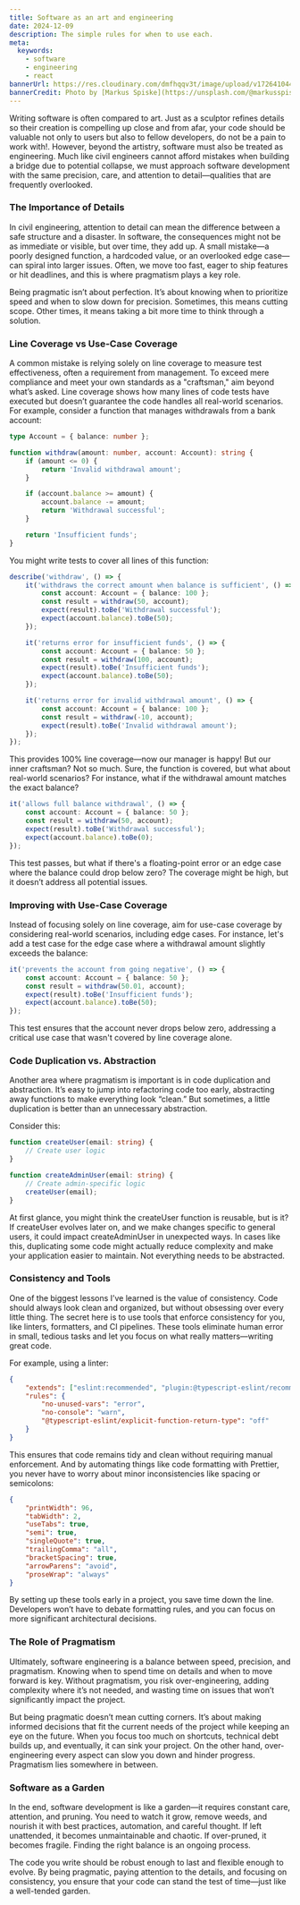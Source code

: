 ```yaml
---
title: Software as an art and engineering
date: 2024-12-09
description: The simple rules for when to use each.
meta:
  keywords:
    - software
    - engineering
    - react
bannerUrl: https://res.cloudinary.com/dmfhqqv3t/image/upload/v1726410443/markus-spiske-bk11wZwb9F4-unsplash_2_cq42fa.jpg
bannerCredit: Photo by [Markus Spiske](https://unsplash.com/@markusspiske)
---
```


Writing software is often compared to art. Just as a sculptor refines details so their creation
is compelling up close and from afar, your code should be valuable not only to users but also to
fellow developers, do not be a pain to work with!. However, beyond the artistry, software must
also be treated as engineering. Much like civil engineers cannot afford mistakes when building a
bridge due to potential collapse, we must approach software development with the same precision,
care, and attention to detail—qualities that are frequently overlooked.

### The Importance of Details

In civil engineering, attention to detail can mean the difference between a safe structure and a
disaster. In software, the consequences might not be as immediate or visible, but over time,
they add up. A small mistake—a poorly designed function, a hardcoded value, or an overlooked
edge case—can spiral into larger issues. Often, we move too fast, eager to ship features or hit
deadlines, and this is where pragmatism plays a key role.

Being pragmatic isn’t about perfection. It’s about knowing when to prioritize speed and when to
slow down for precision. Sometimes, this means cutting scope. Other times, it means taking a bit
more time to think through a solution.

### Line Coverage vs Use-Case Coverage

A common mistake is relying solely on line coverage to measure test effectiveness, often a
requirement from management. To exceed mere compliance and meet your own standards as a
"craftsman," aim beyond what’s asked. Line coverage shows how many lines of code tests have
executed but doesn’t guarantee the code handles all real-world scenarios. For example, consider
a function that manages withdrawals from a bank account:

```ts showLineNumbers
type Account = { balance: number };

function withdraw(amount: number, account: Account): string {
	if (amount <= 0) {
		return 'Invalid withdrawal amount';
	}

	if (account.balance >= amount) {
		account.balance -= amount;
		return 'Withdrawal successful';
	}

	return 'Insufficient funds';
}
```

You might write tests to cover all lines of this function:

```ts showLineNumbers
describe('withdraw', () => {
	it('withdraws the correct amount when balance is sufficient', () => {
		const account: Account = { balance: 100 };
		const result = withdraw(50, account);
		expect(result).toBe('Withdrawal successful');
		expect(account.balance).toBe(50);
	});

	it('returns error for insufficient funds', () => {
		const account: Account = { balance: 50 };
		const result = withdraw(100, account);
		expect(result).toBe('Insufficient funds');
		expect(account.balance).toBe(50);
	});

	it('returns error for invalid withdrawal amount', () => {
		const account: Account = { balance: 100 };
		const result = withdraw(-10, account);
		expect(result).toBe('Invalid withdrawal amount');
	});
});
```

This provides 100% line coverage—now our manager is happy! But our inner craftsman? Not so much.
Sure, the function is covered, but what about real-world scenarios? For instance, what if the
withdrawal amount matches the exact balance?

```ts showLineNumbers
it('allows full balance withdrawal', () => {
	const account: Account = { balance: 50 };
	const result = withdraw(50, account);
	expect(result).toBe('Withdrawal successful');
	expect(account.balance).toBe(0);
});
```

This test passes, but what if there's a floating-point error or an edge case where the balance
could drop below zero? The coverage might be high, but it doesn’t address all potential issues.

### Improving with Use-Case Coverage

Instead of focusing solely on line coverage, aim for use-case coverage by considering real-world
scenarios, including edge cases. For instance, let's add a test case for the edge case where a
withdrawal amount slightly exceeds the balance:

```ts showLineNumbers
it('prevents the account from going negative', () => {
	const account: Account = { balance: 50 };
	const result = withdraw(50.01, account);
	expect(result).toBe('Insufficient funds');
	expect(account.balance).toBe(50);
});
```

This test ensures that the account never drops below zero, addressing a critical use case that
wasn't covered by line coverage alone.

### Code Duplication vs. Abstraction

Another area where pragmatism is important is in code duplication and abstraction. It’s easy to
jump into refactoring code too early, abstracting away functions to make everything look
“clean.” But sometimes, a little duplication is better than an unnecessary abstraction.

Consider this:

```ts showLineNumbers
function createUser(email: string) {
	// Create user logic
}

function createAdminUser(email: string) {
	// Create admin-specific logic
	createUser(email);
}
```

At first glance, you might think the createUser function is reusable, but is it? If createUser
evolves later on, and we make changes specific to general users, it could impact createAdminUser
in unexpected ways. In cases like this, duplicating some code might actually reduce complexity
and make your application easier to maintain. Not everything needs to be abstracted.

### Consistency and Tools

One of the biggest lessons I’ve learned is the value of consistency. Code should always look
clean and organized, but without obsessing over every little thing. The secret here is to use
tools that enforce consistency for you, like linters, formatters, and CI pipelines. These tools
eliminate human error in small, tedious tasks and let you focus on what really matters—writing
great code.

For example, using a linter:

```json showLineNumbers
{
	"extends": ["eslint:recommended", "plugin:@typescript-eslint/recommended"],
	"rules": {
		"no-unused-vars": "error",
		"no-console": "warn",
		"@typescript-eslint/explicit-function-return-type": "off"
	}
}
```

This ensures that code remains tidy and clean without requiring manual enforcement. And by
automating things like code formatting with Prettier, you never have to worry about minor
inconsistencies like spacing or semicolons:

```json showLineNumbers
{
	"printWidth": 96,
	"tabWidth": 2,
	"useTabs": true,
	"semi": true,
	"singleQuote": true,
	"trailingComma": "all",
	"bracketSpacing": true,
	"arrowParens": "avoid",
	"proseWrap": "always"
}
```

By setting up these tools early in a project, you save time down the line. Developers won’t have
to debate formatting rules, and you can focus on more significant architectural decisions.

### The Role of Pragmatism

Ultimately, software engineering is a balance between speed, precision, and pragmatism. Knowing
when to spend time on details and when to move forward is key. Without pragmatism, you risk
over-engineering, adding complexity where it’s not needed, and wasting time on issues that won’t
significantly impact the project.

But being pragmatic doesn’t mean cutting corners. It’s about making informed decisions that fit
the current needs of the project while keeping an eye on the future. When you focus too much on
shortcuts, technical debt builds up, and eventually, it can sink your project. On the other
hand, over-engineering every aspect can slow you down and hinder progress. Pragmatism lies
somewhere in between.

### Software as a Garden

In the end, software development is like a garden—it requires constant care, attention, and
pruning. You need to watch it grow, remove weeds, and nourish it with best practices,
automation, and careful thought. If left unattended, it becomes unmaintainable and chaotic. If
over-pruned, it becomes fragile. Finding the right balance is an ongoing process.

The code you write should be robust enough to last and flexible enough to evolve. By being
pragmatic, paying attention to the details, and focusing on consistency, you ensure that your
code can stand the test of time—just like a well-tended garden.
